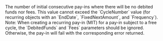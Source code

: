 <ResponseField name="FreeCycles" type="integer" >    
The number of initial consecutive pay-ins where there will be no debited funds nor fees.  
This value cannot exceed the `CycleNumber` value (for recurring objects with an `EndDate`, `FixedNextAmount`, and `Frequency`).  
Note: When creating a recurring pay-in (MIT) for a pay-in subject to a free cycle, the `DebitedFunds` and `Fees` parameters should be ignored. Otherwise, the pay-in will fail with the corresponding error returned.  
</ResponseField>